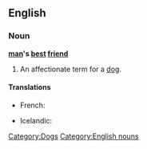 ==English==

===Noun===
'''[[man]]'s [[best]] [[friend]]'''

# An affectionate term for a [[dog]].

====Translations====
{{trans-top|an affectionate term for a dog}}
* French: {{t|fr|le meilleur ami de l’homme|m}}
{{trans-mid}}
* Icelandic: {{t-|is|besti vinur mannsins}}
{{trans-bottom}}

[[Category:Dogs]]
[[Category:English nouns]]